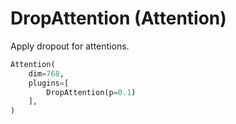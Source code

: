 
# DropAttention (Attention)

Apply dropout for attentions.

```python copy
Attention(
    dim=768,
    plugins=[
        DropAttention(p=0.1)
    ],
)
```
